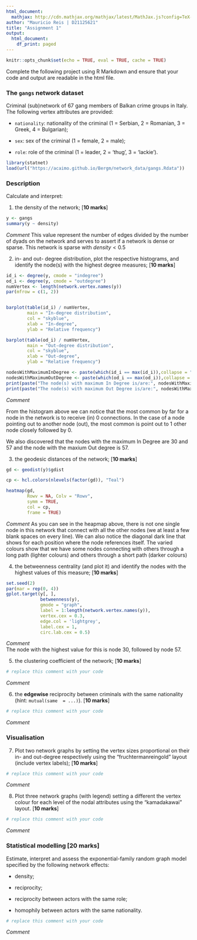 ```yaml
---
html_document:
  mathjax: http://cdn.mathjax.org/mathjax/latest/MathJax.js?config=TeX-AMS-MML_HTMLorMML
author: "Mauricio Reis | D21125621"
title: "Assignment 1"
output:
  html_document:
    df_print: paged
---
```


```r
knitr::opts_chunk$set(echo = TRUE, eval = TRUE, cache = TRUE)
```

Complete the following project using R Markdown and ensure that your code and output are readable in the html file.

### The `gangs` network dataset

Criminal (sub)network of 67 gang members of Balkan crime groups in Italy. The following vertex attributes are provided:

* `nationality`: nationality of the criminal (1 = Serbian, 2 = Romanian, 3 = Greek, 4 = Bulgarian);

* `sex`: sex of the criminal (1 = female, 2 = male);

* `role`: role of the criminal (1 = leader, 2 = 'thug', 3 = 'lackie').

```r
library(statnet)
load(url("https://acaimo.github.io/Bergm/network_data/gangs.Rdata"))
```

### Description

Calculate and interpret:

1. the density of the network;  [**10 marks**]
```r
y <- gangs
summary(y ~ density)

```

*Comment*
This value represent the number of edges divided by the number of dyads on the network and serves to assert if a network is dense or sparse. This network is sparse with $density < 0.5$  
  
  
2. in- and out- degree distribution, plot the respective histograms, and identify the node(s) with the highest degree measures;  [**10 marks**]
```r
id_i <- degree(y, cmode = "indegree")
od_i <- degree(y, cmode = "outdegree")
numVertex <- length(network.vertex.names(y))
par(mfrow = c(1, 2))


barplot(table(id_i) / numVertex, 
        main = "In-degree distribution",
        col = "skyblue",
        xlab = "In-degree",
        ylab = "Relative frequency")

barplot(table(od_i) / numVertex, 
        main = "Out-degree distribution",
        col = "skyblue",
        xlab = "Out-degree",
        ylab = "Relative frequency")

nodesWithMaximumInDegree <- paste(which(id_i == max(id_i)),collapse = ", ")
nodesWithMaximumOutDegree <- paste(which(od_i == max(od_i)),collapse = ", ")
print(paste("The node(s) with maximum In Degree is/are:", nodesWithMaximumInDegree))
print(paste("The node(s) with maximum Out Degree is/are:", nodesWithMaximumOutDegree))
```

*Comment*  

From the histogram above we can notice that the most common by far for a node in the network is to receive (in) 0 connections. In the case of a node pointing out to another node (out), the most common is point out to 1 other node closely followed by 0.  

We also discovered that the nodes with the maximum In Degree are 30 and 57 and the node with the maxium Out degree is 57.



3. the geodesic distances of the network; [**10 marks**]
```r
gd <- geodist(y)$gdist

cp <- hcl.colors(nlevels(factor(gd)), "Teal")

heatmap(gd,
        Rowv = NA, Colv = "Rowv", 
        symm = TRUE, 
        col = cp, 
        frame = TRUE)
```

*Comment*
As you can see in the heapmap above, there is not one single node in this network that connect with all the other nodes (we at least a few blank spaces on every line). We can also notice the diagonal dark line that shows for each position where the node references itself. The varied colours show that we have some nodes connecting with others through a long path (lighter colours) and others through a short path (darker colours)  


4. the betweenness centrality (and plot it) and identify the nodes with the highest values of this measure; [**10 marks**]
```r
set.seed(2)
par(mar = rep(0, 4))
gplot.target(y[, ], 
             betweenness(y), 
             gmode = "graph", 
             label = 1:length(network.vertex.names(y)), 
             vertex.cex = 0.3,
             edge.col = 'lightgrey',
             label.cex = 1,
             circ.lab.cex = 0.5)

```

*Comment*  
The node with the highest value for this is node 30, followed by node 57.

5. the clustering coefficient of the network; [**10 marks**]
```r
# replace this comment with your code
```

*Comment*

6. the **edgewise** reciprocity between criminals with the same nationality (hint: `mutual(same  = ...)`). [**10 marks**]
```r
# replace this comment with your code
```

*Comment*

### Visualisation 

7. Plot two network graphs by setting the vertex sizes proportional on their in- and out-degree respectively using the "fruchtermanreingold" layout (include vertex labels); [**10 marks**]
```r
# replace this comment with your code
```

*Comment*

8. Plot three network graphs (with legend) setting a different the vertex colour for each level of the nodal attributes using the "kamadakawai" layout. [**10 marks**]
```r
# replace this comment with your code
```

*Comment*

### Statistical modelling  [**20 marks**]

Estimate, interpret and assess the exponential-family random graph model specified by the following network effects:

  + density;

  + reciprocity;
  
  + reciprocity between actors with the same role;
  
  + homophily between actors with the same nationality.

```r
# replace this comment with your code
```

*Comment*
